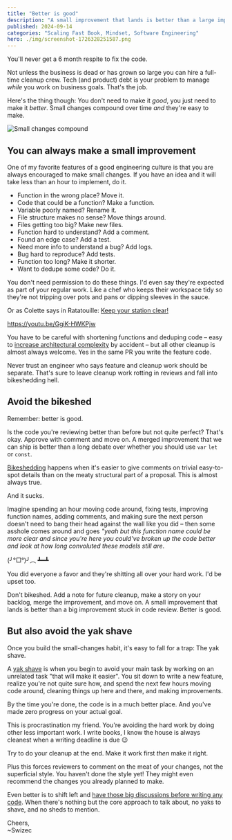 ```yaml
---
title: "Better is good"
description: "A small improvement that lands is better than a large improvement stuck in review"
published: 2024-09-14
categories: "Scaling Fast Book, Mindset, Software Engineering"
hero: ./img/screenshot-1726328251587.png
---
```


You'll never get a 6 month respite to fix the code.

Not unless the business is dead or has grown so large you can hire a full-time cleanup crew. Tech (and product) debt is your problem to manage _while_ you work on business goals. That's the job.

Here's the thing though: You don't need to make it _good_, you just need to make it _better_. Small changes compound over time _and_ they're easy to make.

![Small changes compound](https://i.imgur.com/Fe9WCla.png)

## You can always make a small improvement

One of my favorite features of a good engineering culture is that you are always encouraged to make small changes. If you have an idea and it will take less than an hour to implement, do it.

- Function in the wrong place? Move it.
- Code that could be a function? Make a function.
- Variable poorly named? Rename it.
- File structure makes no sense? Move things around.
- Files getting too big? Make new files.
- Function hard to understand? Add a comment.
- Found an edge case? Add a test.
- Need more info to understand a bug? Add logs.
- Bug hard to reproduce? Add tests.
- Function too long? Make it shorter.
- Want to dedupe some code? Do it.

You don't need permission to do these things. I'd even say they're expected as part of your regular work. Like a chef who keeps their workspace tidy so they're not tripping over pots and pans or dipping sleeves in the sauce.

Or as Colette says in Ratatouille: [Keep your station clear!](https://youtu.be/GgiK-HWKPjw)

https://youtu.be/GgiK-HWKPjw

You have to be careful with shortening functions and deduping code – easy to [increase architectural complexity](https://swizec.com/blog/why-taming-architectural-complexity-is-paramount/) by accident – but all other cleanup is almost always welcome. Yes in the same PR you write the feature code.

Never trust an engineer who says feature and cleanup work should be separate. That's sure to leave cleanup work rotting in reviews and fall into bikeshedding hell.

## Avoid the bikeshed

Remember: better is good.

Is the code you're reviewing better than before but not quite perfect? That's okay. Approve with comment and move on. A merged improvement that we can ship is better than a long debate over whether you should use `var` `let` or `const`.

[Bikeshedding](https://en.wikipedia.org/wiki/Law_of_triviality) happens when it's easier to give comments on trivial easy-to-spot details than on the meaty structural part of a proposal. This is almost always true.

And it sucks.

Imagine spending an hour moving code around, fixing tests, improving function names, adding comments, and making sure the next person doesn't need to bang their head against the wall like you did – then some asshole comes around and goes _"yeah but this function name could be more clear and since you're here you could've broken up the code better and look at how long convoluted these models still are_.

(╯°□°)╯︵ ┻━┻

You did everyone a favor and they're shitting all over your hard work. I'd be upset too.

Don't bikeshed. Add a note for future cleanup, make a story on your backlog, merge the improvement, and move on. A small improvement that lands is better than a big improvement stuck in code review. Better is good.

## But also avoid the yak shave

Once you build the small-changes habit, it's easy to fall for a trap: The yak shave.

A [yak shave](https://wiki.c2.com/?YakShaving) is when you begin to avoid your main task by working on an unrelated task "that will make it easier". You sit down to write a new feature, realize you're not quite sure how, and spend the next few hours moving code around, cleaning things up here and there, and making improvements.

By the time you're done, the code is in a much better place. And you've made zero progress on your actual goal.

This is procrastination my friend. You're avoiding the hard work by doing other less important work. I write books, I know the house is always cleanest when a writing deadline is due 😉

Try to do your cleanup at the end. Make it work first _then_ make it right.

Plus this forces reviewers to comment on the meat of your changes, not the superficial style. You haven't done the style yet! They might even recommend the changes you already planned to make.

Even better is to shift left and [have those big discussions before writing any code](https://swizec.com/blog/coordinating-at-the-end-is-too-late/). When there's nothing but the core approach to talk about, no yaks to shave, and no sheds to mention.

Cheers,<br/>
~Swizec
